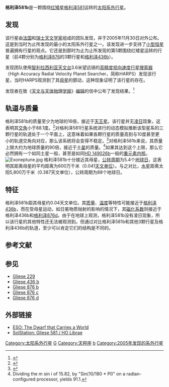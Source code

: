 {{noteTA
|T=zh-cn:格利泽581b; zh-tw:葛利斯581b; zh-hk:格利澤581b;
|G1=天文学
}}
{{Infobox Planet |
| bgcolour = #A0B0FF
| name = 格利泽581b<br /><small>{{lang|en|Gliese 581 b}}</small>
| image = 
| caption = 
| parent star = yes
| star = [[Gliese_581|Gliese 581]]
| constell = [[天秤座|天秤座]]
| RA = {{RA|15|19|26}}  
| DEC = {{DEC|−07|43|20}} 
| class = M3V
| discovery = yes
| discovery_ref = 
| discoverer = X. Bonfils, T. Forveille, X. Delfosse,S. Udry, M. Mayor, C. Perrier,F. Bouchy, F. Pepe, D. Queloz,J.-L. Bertaux
| discovered = 2005年8月22日
| discovery_method = [[多普勒光谱|多普勒光谱]]法
| semimajor = 0.041<ref name="udry">{{cite journal |author=Udry, S., Bonfils, X., Delfosse, X., ''et al.'' |year=2007| journal=Astronomy and Astrophysics| title=The HARPS search for southern extra-solar planets. XI. Super-Earths (5 and 8 M⊕) in a 3-planet system| volume=469| page=L43}}</ref>[[天文单位|AU]]
| eccentricity = 0.02 ± 0.01<ref name="udry" />
| period = 5.3683 ± 0.0003<ref name="udry" />[[日|d]]
| physical_characteristics = yes
| mean_radius = 
| mass > 15.7倍<ref name="udry" />[[地球质量|地球质量]]
| density = 
| surface_grav = 
| temperatures = 
| temp_name1 = 
| mean_temp_1 = 
}}
'''格利泽581b'''是一颗围绕[[红矮星|红矮星]][[格利泽581|格利泽581]]运转的[[太阳系外行星|太阳系外行星]]。

== 发现 ==
该行星由[[法国|法国]]和[[瑞士|瑞士]][[天文学家|天文学家]]组成的团队发现，并于2005年11月30日对外公布。这是到当时为止所发现的最小的太阳系外行星之一。该发现进一步支持了[[小型恒星|小型恒星]]普遍拥有行星的观点。它还是到那时为止为止所发现的第5颗围绕红矮星运转的行星（前4颗分别为[[格利泽876|格利泽876]]的3颗行星和[[格利泽436b|格利泽436b]]）。

发现团队使用[[智利|智利]][[拉西利亚天文台|拉西利亚天文台]]3.6米望远镜的[[高精度视向速度行星搜索器|高精度视向速度行星搜索器]]（High Accuracy Radial Velocity Planet Searcher，简称HARPS）发现该行星，当时HARPS观测到了其[[母星|母星]]的颤动，这种现象证明了该行星的存在。

发现者在致《[[天文与天体物理学报|天文与天体物理学报]]》[[编辑|编辑]]的信中公布了发现结果。<ref>{{cite journal|url=http://www.aanda.org/10.1051/0004-6361:200500193|pages=L15–L18|title=The HARPS search for southern extra-solar planets|journal=Astronomy & Astrophysics|volume=443|issue=3|date=2005-12-01|issn=0004-6361|language=en|accessdate=2018-04-02|doi=10.1051/0004-6361:200500193|author=X. Bonfils, T. Forveille, X. Delfosse, S. Udry, M. Mayor, C. Perrier, F. Bouchy, F. Pepe, D. Queloz, J.-L. Bertaux}}</ref>

== 轨道与质量 ==
格利泽581b的质量至少为地球的16倍，接近于[[天王星|天王星]]。该行星并无[[凌日|凌日]]现象，这表明其[[交角|交角]]小于88.1度。<ref>{{cite arXiv | title=Limits to Transits of the Neptune-mass planet orbiting Gl 581 | author=Mercedes Lopez-Morales, Nidia I. Morrell, R. Paul Butler, Sara Seager |year=2006|class=astro-ph |eprint=0609255v1}}</ref>对格利泽581行星系统进行的动态模拟推断该型星系的三颗行星的轨道处于一个平面上，这意味着如果各颗行星的质量高到与10度甚至更小的轨道交角向对应，那么该系统将会变得不稳定。<ref>{{cite journal|url=http://cdsads.u-strasbg.fr/cgi-bin/nph-bib_query?2008A%26A...479..277B&db_key=AST&nosetcookie=1|author=Beust, H. et al.|title=Dynamical evolution of the Gliese 581 planetary system|journal=[[Astronomy_and_Astrophysics|Astronomy and Astrophysics]]|volume=479|issue=1|year=2008|pages=277–282|doi=10.1051/0004-6361:20078794|accessdate=2008-08-20|archive-date=2017-11-30|archive-url=https://web.archive.org/web/20171130031756/http://cdsads.u-strasbg.fr/cgi-bin/nph-bib_query?2008A%26A...479..277B&db_key=AST&nosetcookie=1|dead-url=no}}</ref>对格利泽581b来说，其质量上限大约为地球质量的90倍，接近于[[土星|土星]]的质量。<ref>Dividing the m sin i of 15.82, by "Sin(10/180 * PI)" on a radian-configured processor, yields 91.1.</ref>如果其达到这个上限，那么它必然拥有一个如同土星一般，甚至是如同[[HD_149026b|HD 149026b]]一般的[[重元素|重元素]][[内核|内核]]。
[[File:Exoneptune.jpg|thumb]]
格利泽581b十分接近其母星，[[公转周期|公转周期]]为5.4个[[地球日|地球日]]，这表明其距离母星的平均距离为600万千米（0.041[[天文单位|天文单位]]）。与之对比，[[水星|水星]]距离太阳5,800万千米（0.387天文单位），公转周期为88个地球日。

== 特征 ==
格利泽581b距其母星约0.04天文单位。其[[质量|质量]]、[[温度|温度]]等特性可能接近于[[格利泽436b|格利泽436b]]，而在受母星运动，如日冕物质抛射的影响的情况下，其[[磁化系数|磁化系数]]则接近于格利泽436b和[[格利泽876d|格利泽876d]]。由于在地球上观测，格利泽581b没有凌日现象，所以该行星的其他特性还无法被观测到。但通过对比格利泽581b和其他3颗行星及格利泽436b的轨道，至少可以肯定它们的结构是不同的。

== 参考文献 ==
{{Hide Ref}}

== 参见 ==
* [[Gliese_229|Gliese 229]]
* [[Gliese_436_b|Gliese 436 b]]
* [[Gliese_876_b|Gliese 876 b]]
* [[Gliese_876_c|Gliese 876 c]]
* [[Gliese_876_d|Gliese 876 d]]

== 外部链接 ==
* [https://web.archive.org/web/20060615153836/http://eso.org/outreach/press-rel/pr-2005/pr-30-05.html ESO: The Dwarf that Carries a World]
* [http://www.solstation.com/stars/gl581.htm SolStation: Gliese 581 / HO Librae] {{Wayback|url=http://www.solstation.com/stars/gl581.htm |date=20081010163609 }}
{{Gliese 581}}
{{Sky|15|19|26|-|07|43|20|20.3}}

[[Category:太阳系外行星|Category:太阳系外行星]]
[[Category:熱海王星|G]]
[[Category:天秤座|Category:天秤座]]
[[Category:格利泽581|b]]
[[Category:2005年发现的系外行星|Category:2005年发现的系外行星]]